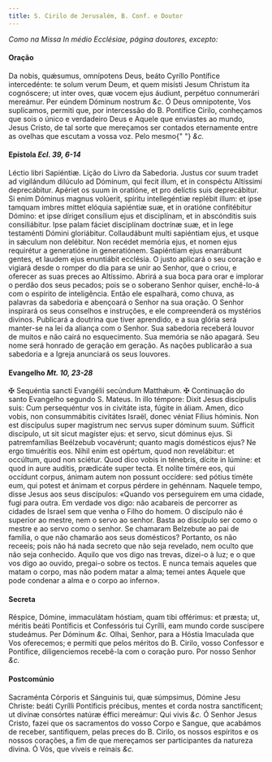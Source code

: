 ```yaml
---
title: S. Cirilo de Jerusalém, B. Conf. e Doutor
---
```


<em>Como na Missa In médio Ecclésiae, página doutores, excepto:</em>

<h4 class="text-center">Oração</h4>
<div class="grid grid-cols-2 gap-5">
  <span class="text-justify">
    Da nobis, quǽsumus, omnípotens Deus, beáto Cyríllo Pontífice intercedénte:
    te solum verum Deum, et quem misísti Jesum Christum ita cognóscere; ut inter
    oves, quæ vocem ejus áudiunt, perpétuo connumerári mereámur. Per eúndem
    Dóminum nostrum <em>&c.</em>
  </span>
  <span class="text-justify">
    Ó Deus omnipotente, Vos suplicamos, permiti que, por intercessão do B.
    Pontífice Cirilo, conheçamos que sois o único e verdadeiro Deus e Aquele que
    enviastes ao mundo, Jesus Cristo, de tal sorte que mereçamos ser contados
    eternamente entre as ovelhas que escutam a vossa voz. Pelo mesmo{" "}
    <em>&c.</em>
  </span>
</div>

<h4 class="text-center">
  Epístola <em>Ecl. 39, 6-14</em>
</h4>
<div class="grid grid-cols-2 gap-5">
  <span class="text-justify">Léctio libri Sapiéntiæ.</span>
  <span class="text-justify">Lição do Livro da Sabedoria.</span>
  <span class="text-justify">
    Justus cor suum tradet ad vigilándum dilúculo ad Dóminum, qui fecit illum,
    et in conspéctu Altíssimi deprecábitur. Apériet os suum in oratióne, et pro
    delíctis suis deprecábitur. Si enim Dóminus magnus volúerit, spíritu
    intellegéntiæ replébit illum: et ipse tamquam imbres mittet elóquia
    sapiéntiæ suæ, et in oratióne confitébitur Dómino: et ipse díriget consílium
    ejus et disciplínam, et in abscónditis suis consiliábitur. Ipse palam fáciet
    disciplínam doctrínæ suæ, et in lege testaménti Dómini gloriábitur.
    Collaudábunt multi sapiéntiam ejus, et usque in sǽculum non delébitur. Non
    recédet memória ejus, et nomen ejus requirétur a generatióne in
    generatiónem. Sapiéntiam ejus enarrábunt gentes, et laudem ejus enuntiábit
    ecclésia.
  </span>
  <span class="text-justify">
    O justo aplicará o seu coração e vigiará desde o romper do dia para se unir
    ao Senhor, que o criou, e oferecer as suas preces ao Altíssimo. Abrirá a sua
    boca para orar e implorar o perdão dos seus pecados; pois se o soberano
    Senhor quiser, enchê-lo-á com o espírito de inteligência. Então ele
    espalhará, como chuva, as palavras da sabedoria e abençoará o Senhor na sua
    oração. O Senhor inspirará os seus conselhos e instruções, e ele
    compreenderá os mystérios divinos. Publicará a doutrina que tiver aprendido,
    e a sua glória será manter-se na lei da aliança com o Senhor. Sua sabedoria
    receberá louvor de muitos e não cairá no esquecimento. Sua memória se não
    apagará. Seu nome será honrado de geração em geração. As nações publicarão a
    sua sabedoria e a Igreja anunciará os seus louvores.
  </span>
</div>

<h4 class="text-center">
  Evangelho <em>Mt. 10, 23-28</em>
</h4>
<div class="grid grid-cols-2 gap-5">
  <span class="text-justify">
    <span class="text-danger">&#10016;</span> Sequéntia sancti Evangélii
    secúndum Matthǽum.
  </span>
  <span class="text-justify">
    <span class="text-danger">&#10016;</span> Continuação do santo Evangelho
    segundo S. Mateus.
  </span>
  <span class="text-justify">
    In illo témpore: Dixit Jesus discípulis suis: Cum persequéntur vos in
    civitáte ista, fúgite in áliam. Amen, dico vobis, non consummábitis
    civitátes Israël, donec véniat Fílius hóminis. Non est discípulus super
    magístrum nec servus super dóminum suum. Súfficit discípulo, ut sit sicut
    magíster ejus: et servo, sicut dóminus ejus. Si patremfamílias Beélzebub
    vocavérunt; quanto magis domésticos ejus? Ne ergo timuéritis eos. Nihil enim
    est opértum, quod non revelábitur: et occúltum, quod non sciétur. Quod dico
    vobis in ténebris, dícite in lúmine: et quod in aure audítis, prædicáte
    super tecta. Et nolíte timére eos, qui occídunt corpus, ánimam autem non
    possunt occídere: sed pótius timéte eum, qui potest et ánimam et corpus
    pérdere in gehénnam.
  </span>
  <span class="text-justify">
    Naquele tempo, disse Jesus aos seus discípulos: «Quando vos perseguirem em
    uma cidade, fugi para outra. Em verdade vos digo: não acabareis de percorrer
    as cidades de Israel sem que venha o Filho do homem. O discípulo não é
    superior ao mestre, nem o servo ao senhor. Basta ao discípulo ser como o
    mestre e ao servo como o senhor. Se chamaram Belzebute ao pai de família, o
    que não chamarão aos seus domésticos? Portanto, os não receeis; pois não há
    nada secreto que não seja revelado, nem oculto que não seja conhecido.
    Aquilo que vos digo nas trevas, dizei-o à luz; e o que vos digo ao ouvido,
    pregai-o sobre os tectos. E nunca temais aqueles que matam o corpo, mas não
    podem matar a alma; temei antes Aquele que pode condenar a alma e o corpo ao
    inferno».
  </span>
</div>

<h4 class="text-center">Secreta</h4>
<div class="grid grid-cols-2 gap-5">
  <span class="text-justify">
    Réspice, Dómine, immaculátam hóstiam, quam tibi offérimus: et præsta; ut,
    méritis beáti Pontíficis et Confessóris tui Cyrílli, eam mundo corde
    suscípere studeámus. Per Dóminum <em>&c.</em>
  </span>
  <span class="text-justify">
    Olhai, Senhor, para a Hóstia Imaculada que Vos oferecemos; e permiti que
    pelos méritos do B. Cirilo, vosso Confessor e Pontífice, diligenciemos
    recebê-la com o coração puro. Por nosso Senhor <em>&c.</em>
  </span>
</div>

<h4 class="text-center">Postcomúnio</h4>
<div class="grid grid-cols-2 gap-5">
  <span class="text-justify">
    Sacraménta Córporis et Sánguinis tui, quæ súmpsimus, Dómine Jesu Christe:
    beáti Cyrílli Pontíficis précibus, mentes et corda nostra sanctíficent; ut
    divínæ consórtes natúræ éffici mereámur: Qui vivis <em>&c.</em>
  </span>
  <span class="text-justify">
    Ó Senhor Jesus Cristo, fazei que os sacramentos do vosso Corpo e Sangue, que
    acabámos de receber, santifiquem, pelas preces do B. Cirilo, os nossos
    espíritos e os nossos corações, a fim de que mereçamos ser participantes da
    natureza divina. Ó Vós, que viveis e reinais <em>&c.</em>
  </span>
</div>
